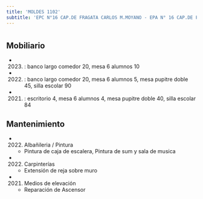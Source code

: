 ```yaml
---
title: 'MOLDES 1102'
subtitle: 'EPC N°16 CAP.DE FRAGATA CARLOS M.MOYANO - EPA N° 16 CAP.DE FRAGATA CARLOS M.MOYANO'
---
```


#


## Mobiliario

*  (2023) : banco largo comedor 20, mesa 6 alumnos 10 

*  (2022) : banco largo comedor 20, mesa 6 alumnos 5, mesa pupitre doble 45, silla escolar 90 

*  (2021) : escritorio 4, mesa 6 alumnos 4, mesa pupitre doble 40, silla escolar 84 





## Mantenimiento

*  (2022) Albañileria / Pintura 
    + Pintura de caja de escalera, Pintura de sum y sala de musica

*  (2022) Carpinterías 
    + Extensión de reja sobre muro

*  (2021) Medios de elevación 
    + Reparación de Ascensor



